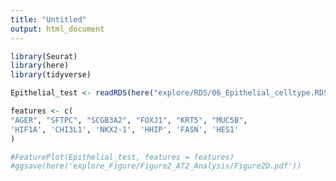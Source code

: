 ```yaml
---
title: "Untitled"
output: html_document
---
```


```r
library(Seurat)
library(here)
library(tidyverse)
```

```r
Epithelial_test <- readRDS(here("explore/RDS/06_Epithelial_celltype.RDS"))
```

```r
features <- c(
"AGER", "SFTPC", "SCGB3A2", "FOXJ1", "KRT5", "MUC5B",
'HIF1A', 'CHI3L1', 'NKX2-1', 'HHIP', 'FASN', 'HES1'
)

#FeaturePlot(Epithelial_test, features = features)
#ggsave(here('explore_Figure/Figure2_AT2_Analysis/Figure2D.pdf')) 
```


